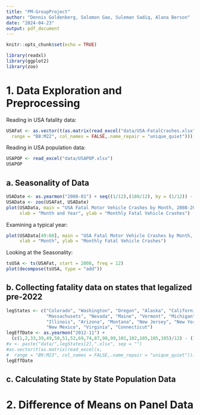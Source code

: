 ```yaml
---
title: "PM-GroupProject"
author: "Dennis Goldenberg, Solomon Gao, Suleman Sadiq, Alana Berson"
date: "2024-04-23"
output: pdf_document
---
```


```r
knitr::opts_chunk$set(echo = TRUE)
```

```r
library(readxl)
library(ggplot2)
library(zoo)
```

# 1. Data Exploration and Preprocessing
Reading in USA fatality data:
```r
USAFat <- as.vector(t(as.matrix(read_excel("data/USA-FatalCrashes.xlsx",
  range = "B8:M22", col_names = FALSE,.name_repair = "unique_quiet"))))
```

Reading in USA population data:
```r
USAPOP <- read_excel("data/USAPOP.xlsx")
USAPOP
```


## a. Seasonality of Data
```r
USADate <- as.yearmon("2008-01") + seq((1/12),(180/12), by = (1/12)) - (1/12)
USAData <- zoo(USAFat, USADate)
plot(USAData, main = "USA Fatal Motor Vehicle Crashes by Month, 2008-2022",
     xlab = "Month and Year", ylab = "Monthly Fatal Vehicle Crashes")
```
Examining a typical year:
```r
plot(USAData[49:60], main = "USA Fatal Motor Vehicle Crashes by Month, 2013",
     xlab = "Month", ylab = "Monthly Fatal Vehicle Crashes")
```
Looking at the Seasonality:
```r
tsUSA <- ts(USAFat, start = 2008, freq = 12)
plot(decompose(tsUSA, type = "add"))
```


## b. Collecting fatality data on states that legalized pre-2022
```r
legStates <- c("Colorado", "Washington", "Oregon", "Alaska", "California",
               "Massachusets", "Nevada", "Maine", "Vermont", "Michigan",
               "Illinois", "Arizona", "Montana", "New Jersey", "New York",
               "New Mexico", "Virginia", "Connecticut")
legEffDate <- as.yearmon("2012-11") + 
  (c(1,2,33,39,49,50,51,52,69,74,87,98,99,101,102,105,105,105)/12) - (1/12)
#x <- paste("data/",legStates[2],".xlsx", sep = "")
#as.vector(t(as.matrix(read_excel(x,
#  range = "B9:M23", col_names = FALSE,.name_repair = "unique_quiet"))))
legEffDate
```

## c. Calculating State by State Population Data



# 2. Difference of Means on Panel Data
